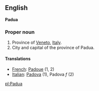 ==English==
'''Padua'''

===Proper noun===

#Province of [[Veneto]], [[Italy]].
#City and capital of the province of Padua.

====Translations====

*[[French]]: [[Padoue]] (1, 2)
*[[Italian]]: [[Padova]] (1), Padova ''f'' (2)

[[pl:Padua]]